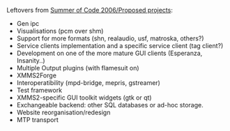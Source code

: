 Leftovers from [[Summer of Code 2006/Proposed projects]]:
* Gen ipc
* Visualisations (pcm over shm)
* Support for more formats (shn, realaudio, usf, matroska, others?)
* Service clients implementation and a specific service client (tag client?)
* Development on one of the more mature GUI clients (Esperanza, Insanity..)
* Multiple Output plugins (with flamesuit on)
* XMMS2Forge
* Interoperatibility (mpd-bridge, mepris, gstreamer)
* Test framework
* XMMS2-specific GUI toolkit widgets (gtk or qt)
* Exchangeable backend: other SQL databases or ad-hoc storage.
* Website reorganisation/redesign
* MTP transport